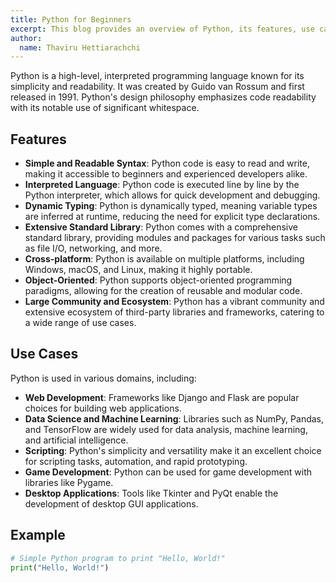 ```yaml
---
title: Python for Beginners
excerpt: This blog provides an overview of Python, its features, use cases, an example code snippet, and a brief conclusion.
author:
  name: Thaviru Hettiarachchi
---
```


Python is a high-level, interpreted programming language known for its simplicity and readability. It was created by Guido van Rossum and first released in 1991. Python's design philosophy emphasizes code readability with its notable use of significant whitespace.

## Features

- **Simple and Readable Syntax**: Python code is easy to read and write, making it accessible to beginners and experienced developers alike.
- **Interpreted Language**: Python code is executed line by line by the Python interpreter, which allows for quick development and debugging.
- **Dynamic Typing**: Python is dynamically typed, meaning variable types are inferred at runtime, reducing the need for explicit type declarations.
- **Extensive Standard Library**: Python comes with a comprehensive standard library, providing modules and packages for various tasks such as file I/O, networking, and more.
- **Cross-platform**: Python is available on multiple platforms, including Windows, macOS, and Linux, making it highly portable.
- **Object-Oriented**: Python supports object-oriented programming paradigms, allowing for the creation of reusable and modular code.
- **Large Community and Ecosystem**: Python has a vibrant community and extensive ecosystem of third-party libraries and frameworks, catering to a wide range of use cases.

## Use Cases

Python is used in various domains, including:

- **Web Development**: Frameworks like Django and Flask are popular choices for building web applications.
- **Data Science and Machine Learning**: Libraries such as NumPy, Pandas, and TensorFlow are widely used for data analysis, machine learning, and artificial intelligence.
- **Scripting**: Python's simplicity and versatility make it an excellent choice for scripting tasks, automation, and rapid prototyping.
- **Game Development**: Python can be used for game development with libraries like Pygame.
- **Desktop Applications**: Tools like Tkinter and PyQt enable the development of desktop GUI applications.

## Example

```python
# Simple Python program to print "Hello, World!"
print("Hello, World!")
